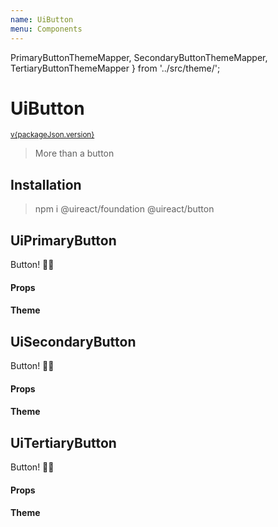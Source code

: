 ```yaml
---
name: UiButton
menu: Components
---
```



  PrimaryButtonThemeMapper,
  SecondaryButtonThemeMapper,
  TertiaryButtonThemeMapper
} from '../src/theme/';

# UiButton

<sup>
  <a href="https://github.com/inavac182/ui-react/blob/main/packages/button/" target="_blank">
    v{packageJson.version}
  </a>
</sup>

> More than a button

## Installation

> npm i @uireact/foundation @uireact/button

## UiPrimaryButton

<Playground>
  <UiPrimaryButton>
    <UiSpacing margin={{ all: Sizing.three }}>Button! 💅🏾</UiSpacing>
  </UiPrimaryButton>
</Playground>

#### Props

<Props of={UiPrimaryButton} />

#### Theme

<ThemePresentation themeMapper={PrimaryButtonThemeMapper} />

## UiSecondaryButton

<Playground>
  <UiSecondaryButton>
    <UiSpacing margin={{ all: Sizing.three }}>Button! 💅🏾</UiSpacing>
  </UiSecondaryButton>
</Playground>

#### Props

<Props of={UiSecondaryButton} />

#### Theme

<ThemePresentation themeMapper={SecondaryButtonThemeMapper} />

## UiTertiaryButton

<Playground>
  <UiTertiaryButton>
    <UiSpacing margin={{ all: Sizing.three }}>Button! 💅🏾</UiSpacing>
  </UiTertiaryButton>
</Playground>

#### Props

<Props of={UiTertiaryButton} />

#### Theme

<ThemePresentation themeMapper={TertiaryButtonThemeMapper} />
